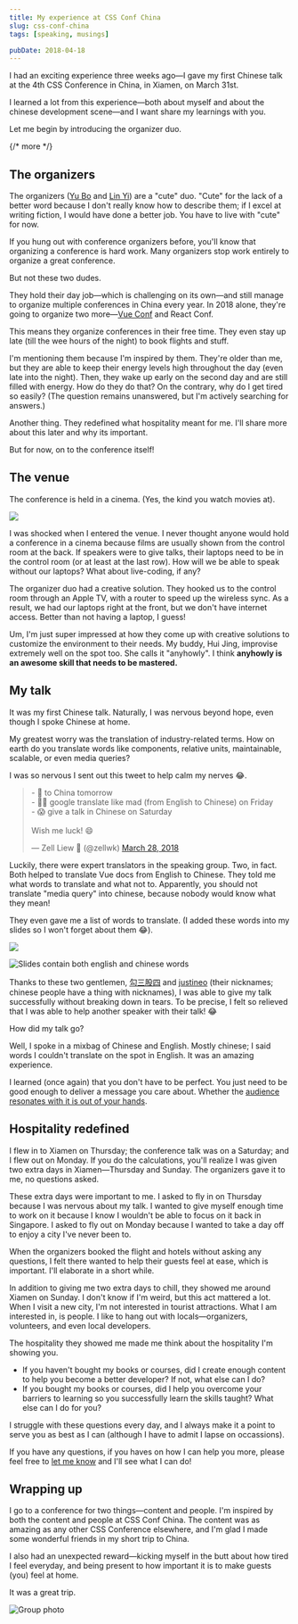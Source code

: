 ```yaml
---
title: My experience at CSS Conf China
slug: css-conf-china
tags: [speaking, musings]

pubDate: 2018-04-18
---
```


I had an exciting experience three weeks ago—I gave my first Chinese talk at the 4th CSS Conference in China, in Xiamen, on March 31st.

I learned a lot from this experience—both about myself and about the chinese development scene—and I want share my learnings with you.

Let me begin by introducing the organizer duo.

{/* more */}

## The organizers

The organizers ([Yu Bo](https://twitter.com/lovevfp) and [Lin Yi](https://twitter.com/gzlinyi)) are a "cute" duo. "Cute" for the lack of a better word because I don't really know how to describe them; if I excel at writing fiction, I would have done a better job. You have to live with "cute" for now.

If you hung out with conference organizers before, you'll know that organizing a conference is hard work. Many organizers stop work entirely to organize a great conference.

But not these two dudes.

They hold their day job—which is challenging on its own—and still manage to organize multiple conferences in China every year. In 2018 alone, they're going to organize two more—[Vue Conf](https://vue.w3ctech.com) and React Conf.

This means they organize conferences in their free time. They even stay up late (till the wee hours of the night) to book flights and stuff.

I'm mentioning them because I'm inspired by them. They're older than me, but they are able to keep their energy levels high throughout the day (even late into the night). Then, they wake up early on the second day and are still filled with energy. How do they do that? On the contrary, why do I get tired so easily? (The question remains unanswered, but I'm actively searching for answers.)

Another thing. They redefined what hospitality meant for me. I'll share more about this later and why its important.

But for now, on to the conference itself!

## The venue

The conference is held in a cinema. (Yes, the kind you watch movies at).

<Image
  src='/images/2018/cssconfchina/venue.jpg'
  caption='The conference is held in a cinema'
/>

I was shocked when I entered the venue. I never thought anyone would hold a conference in a cinema because films are usually shown from the control room at the back. If speakers were to give talks, their laptops need to be in the control room (or at least at the last row). How will we be able to speak without our laptops? What about live-coding, if any?

The organizer duo had a creative solution. They hooked us to the control room through an Apple TV, with a router to speed up the wireless sync. As a result, we had our laptops right at the front, but we don't have internet access. Better than not having a laptop, I guess!

Um, I'm just super impressed at how they come up with creative solutions to customize the environment to their needs. My buddy, Hui Jing, improvise extremely well on the spot too. She calls it "anyhowly". I think **anyhowly is an awesome skill that needs to be mastered.**

## My talk

It was my first Chinese talk. Naturally, I was nervous beyond hope, even though I spoke Chinese at home.

My greatest worry was the translation of industry-related terms. How on earth do you translate words like components, relative units, maintainable, scalable, or even media queries?

I was so nervous I sent out this tweet to help calm my nerves 😂.

<blockquote class='twitter-tweet' data-lang='en'>
  <p lang='en' dir='ltr'>
    - 🛫 to China tomorrow
    <br />- 👷‍♂️ google translate like mad (from English to Chinese) on Friday
    <br />- 😱 give a talk in Chinese on Saturday
    <br />
    <br />
    Wish me luck! 😄
  </p>
  &mdash; Zell Liew 🤗 (@zellwk)
  <a href='https://twitter.com/zellwk/status/979008645038944256?ref_src=twsrc%5Etfw'>
    March 28, 2018
  </a>
</blockquote> <script
  defer
  src='https://platform.twitter.com/widgets.js'
  charset='utf-8'
></script>

Luckily, there were expert translators in the speaking group. Two, in fact. Both helped to translate Vue docs from English to Chinese. They told me what words to translate and what not to. Apparently, you should not translate "media query" into chinese, because nobody would know what they mean!

They even gave me a list of words to translate. (I added these words into my slides so I won't forget about them 😂).

<Image
  src='/images/2018/cssconfchina/words.jpg'
  caption='A list of words translated from English to Chinese'
/>

<Image
  src='/images/2018/cssconfchina/slides.jpg'
  alt='Slides contain both english and chinese words'
  caption='Inserting translated words into my slides to joy my memory'
/>

Thanks to these two gentlemen, [勾三股四](https://twitter.com/zhaojinjiang) and [justineo](https://twitter.com/_justineo) (their nicknames; chinese people have a thing with nicknames), I was able to give my talk successfully without breaking down in tears. To be precise, I felt so relieved that I was able to help another speaker with their talk! 😂

How did my talk go?

Well, I spoke in a mixbag of Chinese and English. Mostly chinese; I said words I couldn't translate on the spot in English. It was an amazing experience.

I learned (once again) that you don't have to be perfect. You just need to be good enough to deliver a message you care about. Whether the [audience resonates with it is out of your hands](https://www.youtube.com/watch?v=XnDGJrvEzJg).

## Hospitality redefined

I flew in to Xiamen on Thursday; the conference talk was on a Saturday; and I flew out on Monday. If you do the calculations, you'll realize I was given two extra days in Xiamen—Thursday and Sunday. The organizers gave it to me, no questions asked.

These extra days were important to me. I asked to fly in on Thursday because I was nervous about my talk. I wanted to give myself enough time to work on it because I know I wouldn't be able to focus on it back in Singapore. I asked to fly out on Monday because I wanted to take a day off to enjoy a city I've never been to.

When the organizers booked the flight and hotels without asking any questions, I felt there wanted to help their guests feel at ease, which is important. I'll elaborate in a short while.

In addition to giving me two extra days to chill, they showed me around Xiamen on Sunday. I don't know if I'm weird, but this act mattered a lot. When I visit a new city, I'm not interested in tourist attractions. What I am interested in, is people. I like to hang out with locals—organizers, volunteers, and even local developers.

The hospitality they showed me made me think about the hospitality I'm showing you.

- If you haven't bought my books or courses, did I create enough content to help you become a better developer? If not, what else can I do?
- If you bought my books or courses, did I help you overcome your barriers to learning so you successfully learn the skills taught? What else can I do for you?

I struggle with these questions every day, and I always make it a point to serve you as best as I can (although I have to admit I lapse on occassions).

If you have any questions, if you haves on how I can help you more, please feel free to [let me know]() and I'll see what I can do!

## Wrapping up

I go to a conference for two things—content and people. I'm inspired by both the content and people at CSS Conf China. The content was as amazing as any other CSS Conference elsewhere, and I'm glad I made some wonderful friends in my short trip to China.

I also had an unexpected reward—kicking myself in the butt about how tired I feel everyday, and being present to how important it is to make guests (you) feel at home.

It was a great trip.

<Image
  src='/images/2018/cssconfchina/group-photo.jpg'
  alt='Group photo'
  caption='Can you spot where I am? 😁'
/>
